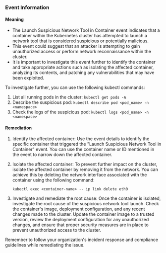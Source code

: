 
### Event Information

#### Meaning

- The Launch Suspicious Network Tool in Container event indicates that a container within the Kubernetes cluster has attempted to launch a network tool that is considered suspicious or potentially malicious.
- This event could suggest that an attacker is attempting to gain unauthorized access or perform network reconnaissance within the cluster.
- It is important to investigate this event further to identify the container and take appropriate actions such as isolating the affected container, analyzing its contents, and patching any vulnerabilities that may have been exploited.

To investigate further, you can use the following kubectl commands:
1. List all running pods in the cluster: `kubectl get pods -A`
2. Describe the suspicious pod: `kubectl describe pod <pod_name> -n <namespace>`
3. Check the logs of the suspicious pod: `kubectl logs <pod_name> -n <namespace>`

#### Remediation

1. Identify the affected container: Use the event details to identify the specific container that triggered the "Launch Suspicious Network Tool in Container" event. You can use the container name or ID mentioned in the event to narrow down the affected container.

2. Isolate the affected container: To prevent further impact on the cluster, isolate the affected container by removing it from the network. You can achieve this by deleting the network interface associated with the container using the following command:
   ```
   kubectl exec <container-name> -- ip link delete eth0
   ```

3. Investigate and remediate the root cause: Once the container is isolated, investigate the root cause of the suspicious network tool launch. Check the container's image, deployment configuration, and any recent changes made to the cluster. Update the container image to a trusted version, review the deployment configuration for any unauthorized changes, and ensure that proper security measures are in place to prevent unauthorized access to the cluster.

Remember to follow your organization's incident response and compliance guidelines while remediating the issue.

